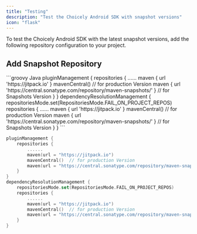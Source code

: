 ```yaml
---
title: "Testing"
description: "Test the Choicely Android SDK with snapshot versions"
icon: "flask"
---
```


To test the Choicely Android SDK with the latest snapshot versions, add the following repository configuration to your project.

## Add Snapshot Repository

<CodeGroup>
```groovy Java
pluginManagement {
    repositories {
        ......
        maven { url 'https://jitpack.io' }
        mavenCentral()  // for production Version
        maven { url 'https://central.sonatype.com/repository/maven-snapshots/' }  // for Snapshots Version
    }
}
dependencyResolutionManagement {
    repositoriesMode.set(RepositoriesMode.FAIL_ON_PROJECT_REPOS)
    repositories {
        ......
        maven { url 'https://jitpack.io' }
        mavenCentral()  // for production Version
        maven { url 'https://central.sonatype.com/repository/maven-snapshots/' }  // for Snapshots Version
    }
}
```

```kotlin Kotlin
pluginManagement {
    repositories {
        ......
        maven(url = "https://jitpack.io")
        mavenCentral()  // for production Version
        maven(url = "https://central.sonatype.com/repository/maven-snapshots/")  // for Snapshots Version
    }
}
dependencyResolutionManagement {
    repositoriesMode.set(RepositoriesMode.FAIL_ON_PROJECT_REPOS)
    repositories {
        ......
        maven(url = "https://jitpack.io")
        mavenCentral()  // for production Version
        maven(url = "https://central.sonatype.com/repository/maven-snapshots/")  // for Snapshots Version
    }
}
```
</CodeGroup>
